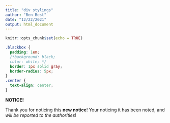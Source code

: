 ```yaml
---
title: "div stylings"
author: "Ben Best"
date: "12/22/2021"
output: html_document
---
```


```r
knitr::opts_chunk$set(echo = TRUE)
```

```css
.blackbox {
  padding: 1em;
  /*background: black;
  color: white; */
  border: 1px solid gray;
  border-radius: 5px;
}
.center {
  text-align: center;
}
```

::: {.blackbox}
::: {.center}
**NOTICE!**
:::

Thank you for noticing this **new notice**! Your noticing it has been noted, and *will be reported to the authorities*!
:::

::: {.clearfix}
:::
